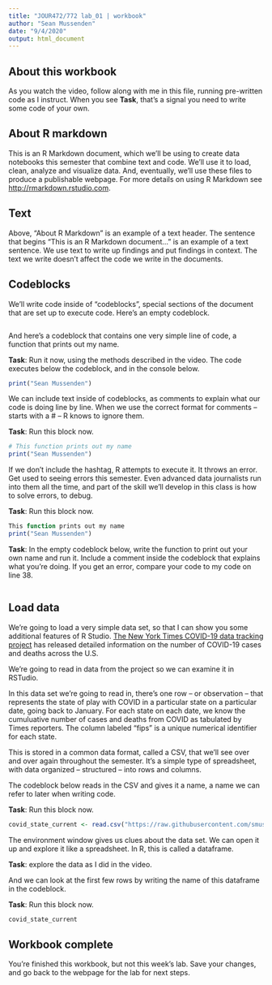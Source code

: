 ```yaml
---
title: "JOUR472/772 lab_01 | workbook"
author: "Sean Mussenden"
date: "9/4/2020"
output: html_document
---
```


## About this workbook

As you watch the video, follow along with me in this file, running pre-written code as I instruct. When you see **Task**, that's a signal you need to write some code of your own.

## About R markdown 

This is an R Markdown document, which we'll be using to create data notebooks this semester that combine text and code. We'll use it to load, clean, analyze and visualize data.  And, eventually, we'll use these files to produce a publishable webpage. For more details on using R Markdown see <http://rmarkdown.rstudio.com>.  

## Text 

Above, "About R Markdown" is an example of a text header.  The sentence that begins "This is an R Markdown document..." is an example of a text sentence.  We use text to write up findings and put findings in context.  The text we write doesn't affect the code we write in the documents. 

## Codeblocks

We'll write code inside of "codeblocks", special sections of the document that are set up to execute code. Here's an empty codeblock.

```r

```

And here's a codeblock that contains one very simple line of code, a function that prints out my name. 

**Task**: Run it now, using the methods described in the video. The code executes below the codeblock, and in the console below.   

```r

print("Sean Mussenden")

```

We can include text inside of codeblocks, as comments to explain what our code is doing line by line.  When we use the correct format for comments -- starts with a # -- R knows to ignore them.

**Task**: Run this block now.

```r
# This function prints out my name
print("Sean Mussenden")

```

If we don't include the hashtag, R attempts to execute it. It throws an error. Get used to seeing errors this semester.  Even advanced data journalists run into them all the time, and part of the skill we'll develop in this class is how to solve errors, to debug.    

**Task**: Run this block now.

```r

This function prints out my name
print("Sean Mussenden")

```

**Task**: In the empty codeblock below, write the function to print out your own name and run it.  Include a comment inside the codeblock that explains what you're doing. If you get an error, compare your code to my code on line 38. 

```r

```

## Load data 

We're going to load a very simple data set, so that I can show you some additional features of R Studio. [The New York Times COVID-19 data tracking project](https://github.com/nytimes/covid-19-data) has released detailed information on the number of COVID-19 cases and deaths across the U.S. 

We're going to read in data from the project so we can examine it in RSTudio.  

In this data set we're going to read in, there's one row -- or observation -- that represents the state of play with COVID in a particular state on a particular date, going back to January.  For each state on each date, we know the cumuluative number of cases and deaths from COVID as tabulated by Times reporters.  The column labeled "fips" is a unique numerical identifier for each state. 

This is stored in a common data format, called a CSV, that we'll see over and over again throughout the semester. It's a simple type of spreadsheet, with data organized -- structured -- into rows and columns.

The codeblock below reads in the CSV and gives it a name, a name we can refer to later when writing code. 

**Task**: Run this block now.

```r

covid_state_current <- read.csv("https://raw.githubusercontent.com/smussenden/20_fall_data_journalism/master/labs/lab_01/lab_01_workbook/lab_01_data/covid_state_current_08_31_2020.csv")


```

The environment window gives us clues about the data set.  We can open it up and explore it like a spreadsheet. In R, this is called a dataframe. 

**Task**: explore the data as I did in the video.

And we can look at the first few rows by writing the name of this dataframe in the codeblock. 

**Task**: Run this block now.

```r
covid_state_current
```

## Workbook complete

You're finished this workbook, but not this week's lab.  Save your changes, and go back to the webpage for the lab for next steps.

